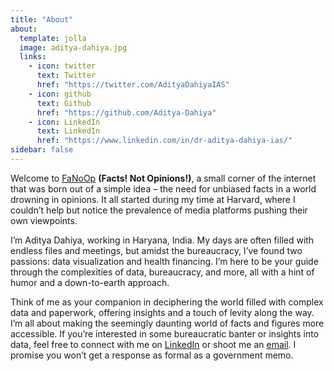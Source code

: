 ```yaml
---
title: "About"
about:
  template: jolla
  image: aditya-dahiya.jpg
  links:
    - icon: twitter
      text: Twitter
      href: "https://twitter.com/AdityaDahiyaIAS"
    - icon: github
      text: Github
      href: "https://github.com/Aditya-Dahiya"
    - icon: LinkedIn
      text: LinkedIn
      href: "https://www.linkedin.com/in/dr-aditya-dahiya-ias/"
sidebar: false
---
```


Welcome to [FaNoOp](https://aditya-dahiya.github.io/FaNoOp/) **(Facts! Not Opinions!)**, a small corner of the internet that was born out of a simple idea -- the need for unbiased facts in a world drowning in opinions. It all started during my time at Harvard, where I couldn't help but notice the prevalence of media platforms pushing their own viewpoints.

I'm Aditya Dahiya, working in Haryana, India. My days are often filled with endless files and meetings, but amidst the bureaucracy, I've found two passions: data visualization and health financing. I'm here to be your guide through the complexities of data, bureaucracy, and more, all with a hint of humor and a down-to-earth approach.

Think of me as your companion in deciphering the world filled with complex data and paperwork, offering insights and a touch of levity along the way. I'm all about making the seemingly daunting world of facts and figures more accessible. If you're interested in some bureaucratic banter or insights into data, feel free to connect with me on [LinkedIn](https://www.linkedin.com/in/dr-aditya-dahiya-ias/) or shoot me an [email](mailto:adityadahiyaaiims@proton.me). I promise you won't get a response as formal as a government memo.
